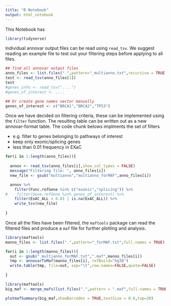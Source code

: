 ```yaml
---
title: "R Notebook"
output: html_notebook
---
```


This Notebook has

```r
library(tidyverse)
```

Individual annovar output files can be read using `read_tsv`. We suggest reading an example file to test out your filtering steps before applying to all files.


```r
## find all annovar output files
anno_files <- list.files(".",pattern="_multianno.txt",recursive = TRUE)
test <- read_tsv(anno_files[1])
test
#genes_info <- read_tsv("....")
#genes_of_interest <- ....

## Or create gene names vector manually
genes_of_interest <- c("BRCA1","BRCA2","TP53")

```


Once we have decided on filtering criteria, these can be implemented using the `filter` function. The resulting table can be written out as a new annovar-format table. The code chunk belows implments the set of filters

- e.g. filter to genes belonging to pathways of interest
- keep only exonic/splicing genes
- less than 0.01 frequency in EXaC

```r

for(i in 1:length(anno_files)){
  
  annov <- read_tsv(anno_files[i],show_col_types = FALSE)
  message("Filtering file: ", anno_files[i])
  new_file <- gsub("multianno","multianno_forMAF",anno_files[i])

  annov %>% 
    filter(Func.refGene %in% c("exonic","splicing")) %>%
#    filter(Gene.refGene %in% genes_of_interest) %>% 
    filter(ExAC_ALL < 0.01 | is.na(ExAC_ALL)) %>%
    write_tsv(new_file)
  
}


```

Once all the files have been filtered, the `maftools` package can read the filtered files and produce a `maf` file for further plotting and analysis.

```r
library(maftools)
manno_files <- list.files(".",pattern="_forMAF.txt",full.names = TRUE)

for(i in 1:length(manno_files)){
  out <- gsub("_multianno_forMAF.txt",".maf",manno_files[i])
  tmp <- annovarToMaf(manno_files[i], refBuild="hg38")
  write.table(tmp, file=out, sep="\t",row.names=FALSE,quote=FALSE)
  
}

```

```r
library(maftools)
big_maf <- merge_mafs(list.files(".",pattern = ".maf",full.names = TRUE))

plotmafSummary(big_maf,showBarcodes = TRUE,textSize = 0.6,top=20)


```
